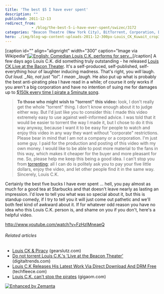 ```yaml
---
title: 'The best $5 I have ever spent'
description: ""
published: 2011-12-13
redirect_from: 
            - /blog/the-best-5-i-have-ever-spent/swizec/3172
categories: "Beacon Theatre (New York City), BitTorrent, Corporation, Digital rights management, DRM, Louis CK, Uncategorized, video"
hero: ./img/blog-wp-content-uploads-2011-12-300px-Louis_CK_Kuwait_crop3.jpg
---
```


\[caption id="" align="alignright" width="300" caption="Image via Wikipedia"][![English: Comedian Louis C.K. performs for serv...](./img/blog-wp-content-uploads-2011-12-300px-Louis_CK_Kuwait_crop3.jpg "English: Comedian Louis C.K. performs for serv...")](http://commons.wikipedia.org/wiki/File:Louis_CK_Kuwait_crop.jpg)\[/caption] A few days ago Louis C.K. did something truly outstanding - he released [Louis CK Live at the Bacon Theater](https://buy.louisck.net/). It's a self-produced, self-published, self-everything hour of laughter inducing madness. That's right, you _will_ laugh. _Out loud. \_No, not just "lol". I mean \_laugh_. He also put up what is probably the best anti-pirating plea I have read in a while; of course it only works if you aren't a big corporation and have no intention of suing me for damages up to [$150k every time I pirate a 5minute song](http://en.wikipedia.org/wiki/Recording_Industry_Association_of_America#Selection_of_defendants).

> **To those who might wish to "torrent" this video:** look, I don't really get the whole "torrent" thing. I don't know enough about it to judge either way. But I'd just like you to consider this: I made this video extremely easy to use against well-informed advice. I was told that it would be easier to torrent the way I made it, but I chose to do it this way anyway, because I want it to be easy for people to watch and enjoy this video in any way they want without "corporate" restrictions. Please bear in mind that I am not a company or a corporation. I'm just some guy. I paid for the production and posting of this video with my own money. I would like to be able to post more material to the fans in this way, which makes it cheaper for the buyer and more pleasant for me. So, please help me keep this being a good idea. I can't stop you from [torrenting](http://en.wikipedia.org/wiki/BitTorrent_%28protocol%29 "BitTorrent (protocol)"); all I can do is politely ask you to pay your five little dollars, enjoy the video, and let other people find it in the same way. Sincerely, Louis C.K.

Certainly the best five bucks I have ever spent ... hell, you pay almost as much for a good tea at Starbucks and that doesn't leave nearly as lasting an impression. I'd love to tell you what was so special about it, but this is standup comedy, if I try to tell you it will just come out pathetic and we'll both feel kind of awkward about it. If for whatever odd reason you have no idea who this Louis C.K. person is, and shame on you if you don't, here's a helpful video.

<http://www.youtube.com/watch?v=FzHzlMneaeQ>

###### Related articles

-   [Louis CK & Piracy](http://www.gearslutz.com/board/piracy-discussions/676654-louis-ck-piracy.html) (gearslutz.com)
-   [Do not torrent Louis C.K.'s 'Live at the Beacon Theater'](http://www.digitaltrends.com/movies/do-not-torrent-louis-c-k-s-live-at-the-beacon-theater/) (digitaltrends.com)
-   [Louis C.K Releases His Latest Work Via Direct Download And DRM Free](http://techfleece.com/2011/12/11/louis-c-k-releases-his-latest-work-via-direct-download-and-drm-free/) (techfleece.com)
-   [Louis C.K. can't stop the pirates](http://gigaom.com/video/louis-ck-pirate-bay/) (gigaom.com)

[![Enhanced by Zemanta](http://img.zemanta.com/zemified_e.png?x-id=b476eb30-e512-4f3d-91d2-a569b7bc53ef)](http://www.zemanta.com/ "Enhanced by Zemanta")
